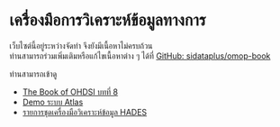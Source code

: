# เครื่องมือการวิเคราะห์ข้อมูลทางการ

:::{.callout-warning}
เว็บไซต์นี้อยู่ระหว่างจัดทำ จึงยังมีเนื้อหาไม่ครบถ้วน   
ท่านสามารถร่วมเพิ่มเติมหรือแก้ไขเนื้อหาต่าง ๆ ได้ที่ [GitHub: sidataplus/omop-book](https://github.com/sidataplus/omop-book) 
:::

:::{.callout-tip}
ท่านสามารถเข้าดู 

- [The Book of OHDSI บทที่ 8](https://ohdsi.github.io/TheBookOfOhdsi/OhdsiAnalyticsTools.html)
- [Demo ระบบ Atlas](https://atlas-demo.ohdsi.org/)
- [รายการชุดเครื่องมือวิเคราะห์ข้อมูล HADES](https://ohdsi.github.io/Hades/packages.html)
:::
